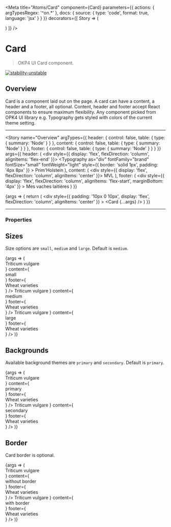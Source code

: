 
<Meta
  title="Atoms/Card"
  component={Card}
  parameters={{
    actions: { argTypesRegex: '^on.*' },
    docs: {
      source: {
        type: 'code',
        format: true,
        language: 'jsx'
      }
    }
  }}
  decorators={[
    Story => (
      <ThemeProvider>
        <div className="component-story-main">
          <ThemeSwitcher />
          <Story />
        </div>
      </ThemeProvider>
    )
  ]}
/>

# Card

> OKP4 UI Card component.

[![stability-unstable](https://img.shields.io/badge/stability-unstable-yellow.svg)](https://github.com/emersion/stability-badges#unstable)

## Overview

Card is a component laid out on the page. A card can have a content, a header and a footer, all optional.
Content, header and footer accept React components to ensure maximum flexibility.
Any component picked from OPK4 UI library e.g. Typography gets styled with colors of the current theme setting.

---

<Story
  name="Overview"
  argTypes={{
    header: {
      control: false,
      table: {
        type: { summary: 'Node' }
      }
    },
    content: {
      control: false,
      table: {
        type: { summary: 'Node' }
      }
    },
    footer: {
      control: false,
      table: {
        type: { summary: 'Node' }
      }
    }
  }}
  args={{
    header: (
      <div style={{ display: 'flex', flexDirection: 'column', alignItems: 'flex-end' }}>
        <Typography
          as="div"
          fontFamily="brand"
          fontSize="small"
          fontWeight="light"
          style={{ border: 'solid 1px', padding: '4px 8px' }}
        >
          Prim'Holstein
        </Typography>
      </div>
    ),
    content: (
      <div style={{ display: 'flex', flexDirection: 'column', alignItems: 'center' }}>
        <Typography as="div" fontFamily="secondary" fontSize="x-large" fontWeight="xlight">
          MVL
        </Typography>
      </div>
    ),
    footer: (
      <div
        style={{
          display: 'flex',
          flexDirection: 'column',
          alignItems: 'flex-start',
          marginBottom: '4px'
        }}
      >
        <Typography as="div" fontFamily="brand" fontSize="medium" fontWeight="bold">
          Mes vaches laitières
        </Typography>
      </div>
    )
  }}
>
  {args => {
    return (
      <div
        style={{
          padding: '10px 0 10px',
          display: 'flex',
          flexDirection: 'column',
          alignItems: 'center'
        }}
      >
        <Card {...args} />
      </div>
    )
  }}
</Story>

---

### Properties

<ArgsTable story="Overview" />

## Sizes

Size options are `small`, `medium` and `large`.
Default is `medium`.

<Canvas>
  <Story name="Sizes">
    {args => (
      <div
        style={{
          display: 'flex',
          justifyContent: 'space-between',
          flexDirection: 'column',
          alignItems: 'center',
          gap: '40px'
        }}
      >
        <Card
          size="small"
          background="primary"
          withBorder="true"
          header={
            <div style={{ display: 'flex', flexDirection: 'column', alignItems: 'flex-end' }}>
              <Typography
                as="div"
                fontFamily="brand"
                fontSize="small"
                fontWeight="light"
                style={{ border: 'solid 1px', padding: '4px 8px' }}
              >
                Triticum vulgare
              </Typography>
            </div>
          }
          content={
            <div style={{ display: 'flex', flexDirection: 'column', alignItems: 'center' }}>
              <Typography fontSize="x-large">small</Typography>
            </div>
          }
          footer={
            <div
              style={{
                display: 'flex',
                flexDirection: 'column',
                alignItems: 'flex-start',
                marginBottom: '4px'
              }}
            >
              <Typography fontSize="small" fontWeight="light">
                Wheat varieties
              </Typography>
            </div>
          }
        />
        <Card
          size="medium"
          background="primary"
          withBorder="true"
          header={
            <div style={{ display: 'flex', flexDirection: 'column', alignItems: 'flex-end' }}>
              <Typography
                as="div"
                fontFamily="brand"
                fontSize="small"
                fontWeight="light"
                style={{ border: 'solid 1px', padding: '4px 8px' }}
              >
                Triticum vulgare
              </Typography>
            </div>
          }
          content={
            <div style={{ display: 'flex', flexDirection: 'column', alignItems: 'center' }}>
              <Typography fontSize="x-large">medium</Typography>
            </div>
          }
          footer={
            <div
              style={{
                display: 'flex',
                flexDirection: 'column',
                alignItems: 'flex-start',
                marginBottom: '4px'
              }}
            >
              <Typography fontSize="small" fontWeight="light">
                Wheat varieties
              </Typography>
            </div>
          }
        />
        <Card
          size="large"
          background="primary"
          withBorder="true"
          header={
            <div style={{ display: 'flex', flexDirection: 'column', alignItems: 'flex-end' }}>
              <Typography
                as="div"
                fontFamily="brand"
                fontSize="small"
                fontWeight="light"
                style={{ border: 'solid 1px', padding: '4px 8px' }}
              >
                Triticum vulgare
              </Typography>
            </div>
          }
          content={
            <div style={{ display: 'flex', flexDirection: 'column', alignItems: 'center' }}>
              <Typography fontSize="x-large">large</Typography>
            </div>
          }
          footer={
            <div
              style={{
                display: 'flex',
                flexDirection: 'column',
                alignItems: 'flex-start',
                marginBottom: '4px'
              }}
            >
              <Typography fontSize="small" fontWeight="light">
                Wheat varieties
              </Typography>
            </div>
          }
        />
      </div>
    )}
  </Story>
</Canvas>

## Backgrounds

Available background themes are `primary` and `secondary`. Default is `primary`.

<Canvas>
  <Story name="Backgrounds">
    {args => (
      <div
        style={{
          display: 'flex',
          justifyContent: 'space-between',
          flexDirection: 'column',
          alignItems: 'center',
          gap: '40px'
        }}
      >
        <Card
          size="medium"
          background="primary"
          withBorder="true"
          header={
            <div style={{ display: 'flex', flexDirection: 'column', alignItems: 'flex-end' }}>
              <Typography
                as="div"
                fontFamily="brand"
                fontSize="small"
                fontWeight="light"
                style={{ border: 'solid 1px', padding: '4px 8px' }}
              >
                Triticum vulgare
              </Typography>
            </div>
          }
          content={
            <div style={{ display: 'flex', flexDirection: 'column', alignItems: 'center' }}>
              <Typography fontSize="x-large">primary</Typography>
            </div>
          }
          footer={
            <div
              style={{
                display: 'flex',
                flexDirection: 'column',
                alignItems: 'flex-start',
                marginBottom: '4px'
              }}
            >
              <Typography fontSize="small" fontWeight="light">
                Wheat varieties
              </Typography>
            </div>
          }
        />
        <Card
          size="medium"
          background="secondary"
          withBorder="true"
          header={
            <div style={{ display: 'flex', flexDirection: 'column', alignItems: 'flex-end' }}>
              <Typography
                as="div"
                fontFamily="brand"
                fontSize="small"
                fontWeight="light"
                style={{ border: 'solid 1px', padding: '4px 8px' }}
              >
                Triticum vulgare
              </Typography>
            </div>
          }
          content={
            <div style={{ display: 'flex', flexDirection: 'column', alignItems: 'center' }}>
              <Typography fontSize="x-large">secondary</Typography>
            </div>
          }
          footer={
            <div
              style={{
                display: 'flex',
                flexDirection: 'column',
                alignItems: 'flex-start',
                marginBottom: '4px'
              }}
            >
              <Typography fontSize="small" fontWeight="light">
                Wheat varieties
              </Typography>
            </div>
          }
        />
      </div>
    )}
  </Story>
</Canvas>

## Border

Card border is optional.

<Canvas>
  <Story name="Border">
    {args => (
      <div
        style={{
          display: 'flex',
          justifyContent: 'space-between',
          flexDirection: 'column',
          alignItems: 'center',
          gap: '40px'
        }}
      >
        <Card
          size="medium"
          background="primary"
          withBorder={false}
          header={
            <div style={{ display: 'flex', flexDirection: 'column', alignItems: 'flex-end' }}>
              <Typography
                as="div"
                fontFamily="brand"
                fontSize="small"
                fontWeight="light"
                style={{ border: 'solid 1px', padding: '4px 8px' }}
              >
                Triticum vulgare
              </Typography>
            </div>
          }
          content={
            <div style={{ display: 'flex', flexDirection: 'column', alignItems: 'center' }}>
              <Typography fontSize="x-large">without border</Typography>
            </div>
          }
          footer={
            <div
              style={{
                display: 'flex',
                flexDirection: 'column',
                alignItems: 'flex-start',
                marginBottom: '4px'
              }}
            >
              <Typography fontSize="small" fontWeight="light">
                Wheat varieties
              </Typography>
            </div>
          }
        />
        <Card
          size="medium"
          background="primary"
          withBorder={true}
          header={
            <div style={{ display: 'flex', flexDirection: 'column', alignItems: 'flex-end' }}>
              <Typography
                as="div"
                fontFamily="brand"
                fontSize="small"
                fontWeight="light"
                style={{ border: 'solid 1px', padding: '4px 8px' }}
              >
                Triticum vulgare
              </Typography>
            </div>
          }
          content={
            <div style={{ display: 'flex', flexDirection: 'column', alignItems: 'center' }}>
              <Typography fontSize="x-large">with border</Typography>
            </div>
          }
          footer={
            <div
              style={{
                display: 'flex',
                flexDirection: 'column',
                alignItems: 'flex-start',
                marginBottom: '4px'
              }}
            >
              <Typography fontSize="small" fontWeight="light">
                Wheat varieties
              </Typography>
            </div>
          }
        />
      </div>
    )}
  </Story>
</Canvas>
